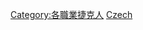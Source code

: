 {{Catnav|頁面分類|地理|国家|按國家分類|各國哲學}}
{{Catnav|頁面分類|地理|国家|按國家分類|各國人物}}
{{Catnav|頁面分類|各種主題的頁面分類|按國家分類|各國哲學}}
{{Catnav|頁面分類|各種主題的頁面分類|按國家分類|各國人物}}
{{Commons category|Philosophers from the Czech Republic}}

[[Category:各職業捷克人|Category:各職業捷克人]]
[[Category:各國哲學家|Czech]]